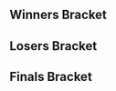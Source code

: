 {{DISPLAYTITLE:DrømmeLAN 4.5: Singles Bracket}}{{BracketMatchSMWDisambig |oldtags=Rocky|newtags=Rocky (Swedish player)}}
{{tabs static
|name1=Overview
|link1=DrømmeLAN 4.5
|name2=Singles Pools
|link2=DrømmeLAN 4.5/Singles Pools
|name3=Singles Bracket
|link3=DrømmeLAN 4.5/Singles Bracket
|name4=Doubles
|link4=DrømmeLAN 4.5/Doubles
|This=3
}}<!-- Generated with http://tournament-nub.rhcloud.com/toliquipedia name=dl4-5-ProBracket -->
==Winners Bracket==
{{64DEWBracketA
|tourneylink=DrømmeLAN 4.5
|tourneyname=DrømmeLAN 4.5
|column-width=130

|r1m1p1=Armada |r1m1p1flag=se |r1m1p1score=2 |r1m1win=1
|r1m1p2=Nurk |r1m1p2flag=no |r1m1p2score=0

|r1m2p1=Harald |r1m2p1flag=no |r1m2p1score=0 |r1m2win=2
|r1m2p2=CXV |r1m2p2flag=no |r1m2p2score=2

|r1m3p1=V-Dogg |r1m3p1flag=no |r1m3p1score=2 |r1m3win=1
|r1m3p2=BREAK |r1m3p2flag=se |r1m3p2score=0

|r1m4p1=P-Chips |r1m4p1flag=no |r1m4p1score=2 |r1m4win=1
|r1m4p2=Dragmire Jr. |r1m4p2flag=no |r1m4p2score=0

|r1m5p1=Zoler |r1m5p1flag=se |r1m5p1score=2 |r1m5win=1
|r1m5p2=Wingleborg |r1m5p2flag=no |r1m5p2score=0

|r1m6p1=Zaf |r1m6p1flag=no |r1m6p1score=1 |r1m6win=2
|r1m6p2=Madlobster |r1m6p2flag=no |r1m6p2score=2

|r1m7p1=Rocky |r1m7p1flag=se |r1m7p1score=2 |r1m7win=1
|r1m7p2=Dahl |r1m7p2flag=se |r1m7p2score=0

|r1m8p1=Jam |r1m8p1flag=gb |r1m8p1score=2 |r1m8win=1
|r1m8p2=King Robin |r1m8p2flag=no |r1m8p2score=0

|r1m9p1=Fuzzyness |r1m9p1flag=gb |r1m9p1score=2 |r1m9win=1
|r1m9p2=Maximus |r1m9p2flag=se |r1m9p2score=0

|r1m10p1=Yabasta |r1m10p1flag=se |r1m10p1score=2 |r1m10win=1
|r1m10p2=Bike |r1m10p2flag=no |r1m10p2score=0

|r1m11p1=Charon |r1m11p1flag=de |r1m11p1score=2 |r1m11win=1
|r1m11p2=JAPF |r1m11p2flag=no |r1m11p2score=0

|r1m12p1=Bæra |r1m12p1flag=no |r1m12p1score=2 |r1m12win=1
|r1m12p2=Lars |r1m12p2flag=se |r1m12p2score=0

|r1m13p1=Thomas |r1m13p1flag=no |r1m13p1score=2 |r1m13win=1
|r1m13p2=Mr. Greeb |r1m13p2flag=no |r1m13p2score=0

|r1m14p1=S. Vinje |r1m14p1flag=no |r1m14p1score=2 |r1m14win=1
|r1m14p2=Issi^ |r1m14p2flag=no |r1m14p2score=0

|r1m15p1=BrTarolg |r1m15p1flag=gb |r1m15p1score=2 |r1m15win=1
|r1m15p2=Plufball |r1m15p2flag=no |r1m15p2score=0

|r1m16p1=Taka |r1m16p1flag=no |r1m16p1score=2 |r1m16win=1
|r1m16p2=Gabytime |r1m16p2flag=se |r1m16p2score=0

|r1m17p1=Leffen |r1m17p1flag=se |r1m17p1score=2 |r1m17win=1
|r1m17p2=Pappa |r1m17p2flag=no |r1m17p2score=0

|r1m18p1=Zorc |r1m18p1flag=no |r1m18p1score=0 |r1m18win=2
|r1m18p2=Gardex |r1m18p2flag=no |r1m18p2score=2

|r1m19p1=Flikkflakk |r1m19p1flag=no |r1m19p1score=2 |r1m19win=1
|r1m19p2=Drasil |r1m19p2flag=no |r1m19p2score=0

|r1m20p1=Luigo |r1m20p1flag=se |r1m20p1score=2 |r1m20win=1
|r1m20p2=Glaz |r1m20p2flag=se |r1m20p2score=0

|r1m21p1=Hack |r1m21p1flag=se |r1m21p1score=2 |r1m21win=1
|r1m21p2=Aquachu |r1m21p2flag=no |r1m21p2score=0

|r1m22p1=Hellmaker |r1m22p1flag=no |r1m22p1score=1 |r1m22win=2
|r1m22p2=Nefe |r1m22p2flag=se |r1m22p2score=2

|r1m23p1=Smasher89 |r1m23p1flag=se |r1m23p1score=2 |r1m23win=1
|r1m23p2=Howie |r1m23p2flag=no |r1m23p2score=0

|r1m24p1=Bose |r1m24p1flag=no |r1m24p1score=2 |r1m24win=1
|r1m24p2=Gale |r1m24p2flag=se |r1m24p2score=0

|r1m25p1=Android |r1m25p1flag=se |r1m25p1score=2 |r1m25win=1
|r1m25p2=Petteh |r1m25p2flag=no |r1m25p2score=0

|r1m26p1=Zalvador |r1m26p1flag=no |r1m26p1score=2 |r1m26win=1
|r1m26p2=Kami |r1m26p2flag=no |r1m26p2score=0

|r1m27p1=Imperfect |r1m27p1flag=no |r1m27p1score=2 |r1m27win=1
|r1m27p2=Krisspear |r1m27p2flag=no |r1m27p2score=0

|r1m28p1=MISTRRLOVE |r1m28p1flag=de |r1m28p1score=2 |r1m28win=1
|r1m28p2=Erki |r1m28p2flag=se |r1m28p2score=0

|r1m29p1=Beat |r1m29p1flag=se |r1m29p1score=2 |r1m29win=1
|r1m29p2=Kiwigivi |r1m29p2flag=no |r1m29p2score=0

|r1m30p1=Spitzy |r1m30p1flag=se |r1m30p1score=2 |r1m30win=1
|r1m30p2=Momo |r1m30p2flag=no |r1m30p2score=0

|r1m31p1=Kriz |r1m31p1flag=no |r1m31p1score=2 |r1m31win=1
|r1m31p2=Alchemist |r1m31p2flag=se |r1m31p2score=0

|r1m32p1=Big Dick Bandit |r1m32p1flag=no |r1m32p1score=2 |r1m32win=1
|r1m32p2=Endeby |r1m32p2flag=no |r1m32p2score=0

|r2m1p1=Armada |r2m1p1flag=se |r2m1p1score=2 |r2m1win=1
|r2m1p2=CXV |r2m1p2flag=no |r2m1p2score=0

|r2m2p1=V-Dogg |r2m2p1flag=no |r2m2p1score=2 |r2m2win=1
|r2m2p2=P-Chips |r2m2p2flag=no |r2m2p2score=0

|r2m3p1=Zoler |r2m3p1flag=se |r2m3p1score=2 |r2m3win=1
|r2m3p2=Madlobster |r2m3p2flag=no |r2m3p2score=0

|r2m4p1=Rocky |r2m4p1flag=se |r2m4p1score=2 |r2m4win=1
|r2m4p2=Jam |r2m4p2flag=gb |r2m4p2score=0

|r2m5p1=Fuzzyness |r2m5p1flag=gb |r2m5p1score=2 |r2m5win=1
|r2m5p2=Yabasta |r2m5p2flag=se |r2m5p2score=0

|r2m6p1=Charon |r2m6p1flag=de |r2m6p1score=2 |r2m6win=1
|r2m6p2=Bæra |r2m6p2flag=no |r2m6p2score=0

|r2m7p1=Thomas |r2m7p1flag=no |r2m7p1score=2 |r2m7win=1
|r2m7p2=S. Vinje |r2m7p2flag=no |r2m7p2score=0

|r2m8p1=BrTarolg |r2m8p1flag=gb |r2m8p1score=2 |r2m8win=1
|r2m8p2=Taka |r2m8p2flag=no |r2m8p2score=1

|r2m9p1=Leffen |r2m9p1flag=se |r2m9p1score=2 |r2m9win=1
|r2m9p2=Gardex |r2m9p2flag=no |r2m9p2score=0

|r2m10p1=Flikkflakk |r2m10p1flag=no |r2m10p1score=2 |r2m10win=1
|r2m10p2=Luigo |r2m10p2flag=se |r2m10p2score=0

|r2m11p1=Hack |r2m11p1flag=se |r2m11p1score=2 |r2m11win=1
|r2m11p2=Nefe |r2m11p2flag=se |r2m11p2score=0

|r2m12p1=Smasher89 |r2m12p1flag=se |r2m12p1score=2 |r2m12win=1
|r2m12p2=Bose |r2m12p2flag=no |r2m12p2score=0

|r2m13p1=Android |r2m13p1flag=se |r2m13p1score=2 |r2m13win=1
|r2m13p2=Zalvador |r2m13p2flag=no |r2m13p2score=0

|r2m14p1=Imperfect |r2m14p1flag=no |r2m14p1score=0 |r2m14win=2
|r2m14p2=MISTRRLOVE |r2m14p2flag=de |r2m14p2score=2

|r2m15p1=Beat |r2m15p1flag=se |r2m15p1score=2 |r2m15win=1
|r2m15p2=Spitzy |r2m15p2flag=se |r2m15p2score=0

|r2m16p1=Kriz |r2m16p1flag=no |r2m16p1score=2 |r2m16win=1
|r2m16p2=Big Dick Bandit |r2m16p2flag=no |r2m16p2score=0

|r3m1p1=Armada |r3m1p1flag=se |r3m1p1score=3 |r3m1win=1
|r3m1p2=V-Dogg |r3m1p2flag=no |r3m1p2score=0

|r3m2p1=Zoler |r3m2p1flag=se |r3m2p1score=1 |r3m2win=2
|r3m2p2=Rocky |r3m2p2flag=se |r3m2p2score=3

|r3m3p1=Fuzzyness |r3m3p1flag=gb |r3m3p1score=3 |r3m3win=1
|r3m3p2=Charon |r3m3p2flag=de |r3m3p2score=0

|r3m4p1=Thomas |r3m4p1flag=no |r3m4p1score=3 |r3m4win=1
|r3m4p2=BrTarolg |r3m4p2flag=gb |r3m4p2score=0

|r3m5p1=Leffen |r3m5p1flag=se |r3m5p1score=3 |r3m5win=1
|r3m5p2=Flikkflakk |r3m5p2flag=no |r3m5p2score=0

|r3m6p1=Hack |r3m6p1flag=se |r3m6p1score=3 |r3m6win=1
|r3m6p2=Smasher89 |r3m6p2flag=se |r3m6p2score=0

|r3m7p1=Android |r3m7p1flag=se |r3m7p1score=2 |r3m7win=1
|r3m7p2=MISTRRLOVE |r3m7p2flag=de |r3m7p2score=0

|r3m8p1=Beat |r3m8p1flag=se |r3m8p1score=3 |r3m8win=1
|r3m8p2=Kriz |r3m8p2flag=no |r3m8p2score=0

|r4m1p1=Armada |r4m1p1flag=se |r4m1p1score=3 |r4m1win=1
|r4m1p2=Rocky |r4m1p2flag=se |r4m1p2score=0
|r4m1p1char1=fox |r4m1p2char1=cf |r4m1p1stock1=3 |r4m1p2stock1=0 |r4m1win1=1 |r4m1stage1=Battlefield
|r4m1p1char2=fox |r4m1p2char2=cf |r4m1p1stock2=4 |r4m1p2stock2=0 |r4m1win2=1 |r4m1stage2=Dream Land
|r4m1p1char3=fox |r4m1p2char3=cf |r4m1p1stock3=3 |r4m1p2stock3=0 |r4m1win3=1 |r4m1stage3=Dream Land
|r4m1p1char4= |r4m1p2char4= |r4m1p1stock4= |r4m1p2stock4= |r4m1win4= |r4m1stage4=
|r4m1p1char5= |r4m1p2char5= |r4m1p1stock5= |r4m1p2stock5= |r4m1win5= |r4m1stage5=
|r4m1date=April 25, 2015
|r4m1finished=
|r4m1details={{BracketMatchDetails|comment=|preview=|lrthread=|vod=|interview=|recap=}}

|r4m2p1=Fuzzyness |r4m2p1flag=gb |r4m2p1score=3 |r4m2win=1
|r4m2p2=Thomas |r4m2p2flag=no |r4m2p2score=2
|r4m2p1char1=cf |r4m2p2char1=jigglypuff |r4m2p1stock1=0 |r4m2p2stock1=2 |r4m2win1=2 |r4m2stage1=Battlefield
|r4m2p1char2=cf |r4m2p2char2=jigglypuff |r4m2p1stock2=2 |r4m2p2stock2=0 |r4m2win2=1 |r4m2stage2=Pokémon Stadium
|r4m2p1char3=cf |r4m2p2char3=jigglypuff |r4m2p1stock3=1 |r4m2p2stock3=0 |r4m2win3=1 |r4m2stage3=Fountain of Dreams
|r4m2p1char4=cf |r4m2p2char4=jigglypuff |r4m2p1stock4=0 |r4m2p2stock4=2 |r4m2win4=2 |r4m2stage4=Dream Land
|r4m2p1char5=cf |r4m2p2char5=jigglypuff |r4m2p1stock5=1 |r4m2p2stock5=0 |r4m2win5=1 |r4m2stage5=Battlefield
|r4m2date=April 25, 2015
|r4m2finished=
|r4m2details={{BracketMatchDetails|comment=|preview=|lrthread=|vod=|interview=|recap=}}

|r4m3p1=Leffen |r4m3p1flag=se |r4m3p1score=3 |r4m3win=1
|r4m3p2=Hack |r4m3p2flag=se |r4m3p2score=0
|r4m3p1char1=fox |r4m3p2char1=marth |r4m3p1stock1=1 |r4m3p2stock1=0 |r4m3win1=1 |r4m3stage1=Battlefield
|r4m3p1char2=fox |r4m3p2char2=marth |r4m3p1stock2=2 |r4m3p2stock2=0 |r4m3win2=1 |r4m3stage2=Final Destination
|r4m3p1char3=fox |r4m3p2char3=marth |r4m3p1stock3=2 |r4m3p2stock3=0 |r4m3win3=1 |r4m3stage3=Final Destination
|r4m3p1char4= |r4m3p2char4= |r4m3p1stock4= |r4m3p2stock4= |r4m3win4= |r4m3stage4=
|r4m3p1char5= |r4m3p2char5= |r4m3p1stock5= |r4m3p2stock5= |r4m3win5= |r4m3stage5=
|r4m3date=April 25, 2015
|r4m3finished=
|r4m3details={{BracketMatchDetails|comment=|preview=|lrthread=|vod=|interview=|recap=}}

|r4m4p1=Android |r4m4p1flag=se |r4m4p1score=3 |r4m4win=1
|r4m4p2=Beat |r4m4p2flag=se |r4m4p2score=1
|r4m4p1char1=sheik |r4m4p2char1=marth |r4m4p1stock1=2 |r4m4p2stock1=0 |r4m4win1=1 |r4m4stage1=Battlefield
|r4m4p1char2=sheik |r4m4p2char2=marth |r4m4p1stock2=1 |r4m4p2stock2=0 |r4m4win2=1 |r4m4stage2=Final Destination
|r4m4p1char3=sheik |r4m4p2char3=marth |r4m4p1stock3=0 |r4m4p2stock3=1 |r4m4win3=2 |r4m4stage3=Final Destination
|r4m4p1char4=sheik |r4m4p2char4=marth |r4m4p1stock4=1 |r4m4p2stock4=0 |r4m4win4=1 |r4m4stage4=Dream Land
|r4m4p1char5= |r4m4p2char5= |r4m4p1stock5= |r4m4p2stock5= |r4m4win5= |r4m4stage5=
|r4m4date=April 25, 2015
|r4m4finished=
|r4m4details={{BracketMatchDetails|comment=|preview=|lrthread=|vod=|interview=|recap=}}

|r5m1p1=Armada |r5m1p1flag=se |r5m1p1score=3 |r5m1win=1
|r5m1p2=Fuzzyness |r5m1p2flag=gb |r5m1p2score=0
|r5m1p1char1=fox |r5m1p2char1=cf |r5m1p1stock1=2 |r5m1p2stock1=0 |r5m1win1=1 |r5m1stage1=Battlefield
|r5m1p1char2=fox |r5m1p2char2=cf |r5m1p1stock2=2 |r5m1p2stock2=0 |r5m1win2=1 |r5m1stage2=Battlefield
|r5m1p1char3=fox |r5m1p2char3=cf |r5m1p1stock3=3 |r5m1p2stock3=0 |r5m1win3=1 |r5m1stage3=Battlefield
|r5m1p1char4= |r5m1p2char4= |r5m1p1stock4= |r5m1p2stock4= |r5m1win4= |r5m1stage4=
|r5m1p1char5= |r5m1p2char5= |r5m1p1stock5= |r5m1p2stock5= |r5m1win5= |r5m1stage5=
|r5m1date=April 25, 2015
|r5m1finished=
|r5m1details={{BracketMatchDetails|comment=|preview=|lrthread=|vod=|interview=|recap=}}

|r5m2p1=Leffen |r5m2p1flag=se |r5m2p1score=3 |r5m2win=1
|r5m2p2=Android |r5m2p2flag=se |r5m2p2score=0
}}

==Losers Bracket==
{{64DELBracketSmwA
|tourneylink=DrømmeLAN 4.5
|tourneyname=DrømmeLAN 4.5
|l1placement=49-64
|l2placement=33-48
|l3placement=25-32
|l4placement=17-24
|l5placement=13-16
|l6placement=9-12
|l7placement=7-8
|l8placement=5-6
|column-width=130

|l1m1p1=Nurk |l1m1p1flag=no |l1m1p1score= |l1m1win=2
|l1m1p2=Harald |l1m1p2flag=no |l1m1p2score={{win}}

|l1m2p1=BREAK |l1m2p1flag=se |l1m2p1score=2 |l1m2win=1
|l1m2p2=Dragmire Jr. |l1m2p2flag=no |l1m2p2score=0

|l1m3p1=Wingleborg |l1m3p1flag=no |l1m3p1score=0 |l1m3win=2
|l1m3p2=Zaf |l1m3p2flag=no |l1m3p2score=2

|l1m4p1=Dahl |l1m4p1flag=se |l1m4p1score=2 |l1m4win=1
|l1m4p2=King Robin |l1m4p2flag=no |l1m4p2score=1

|l1m5p1=Maximus |l1m5p1flag=se |l1m5p1score=0 |l1m5win=2
|l1m5p2=Bike |l1m5p2flag=no |l1m5p2score=2

|l1m6p1=JAPF |l1m6p1flag=no |l1m6p1score=0 |l1m6win=2
|l1m6p2=Lars |l1m6p2flag=se |l1m6p2score=2

|l1m7p1=Mr. Greeb |l1m7p1flag=no |l1m7p1score=1 |l1m7win=2
|l1m7p2=Issi^ |l1m7p2flag=no |l1m7p2score=2

|l1m8p1=Plufball |l1m8p1flag=no |l1m8p1score=2 |l1m8win=1
|l1m8p2=Gabytime |l1m8p2flag=se |l1m8p2score=0

|l1m9p1=Pappa |l1m9p1flag=no |l1m9p1score=0 |l1m9win=2
|l1m9p2=Zorc |l1m9p2flag=no |l1m9p2score=2

|l1m10p1=Drasil |l1m10p1flag=no |l1m10p1score=0 |l1m10win=2
|l1m10p2=Glaz |l1m10p2flag=se |l1m10p2score=2

|l1m11p1=Aquachu |l1m11p1flag=no |l1m11p1score=0 |l1m11win=2
|l1m11p2=Hellmaker |l1m11p2flag=no |l1m11p2score=2

|l1m12p1=Howie |l1m12p1flag=no |l1m12p1score=1 |l1m12win=2
|l1m12p2=Gale |l1m12p2flag=se |l1m12p2score=2

|l1m13p1=Petteh |l1m13p1flag=no |l1m13p1score=0 |l1m13win=2
|l1m13p2=Kami |l1m13p2flag=no |l1m13p2score=2

|l1m14p1=Krisspear |l1m14p1flag=no |l1m14p1score=0 |l1m14win=2
|l1m14p2=Erki |l1m14p2flag=se |l1m14p2score=2

|l1m15p1=Kiwigivi |l1m15p1flag=no |l1m15p1score=2 |l1m15win=1
|l1m15p2=Momo |l1m15p2flag=no |l1m15p2score=1

|l1m16p1=Alchemist |l1m16p1flag=se |l1m16p1score=2 |l1m16win=1
|l1m16p2=Endeby |l1m16p2flag=no |l1m16p2score=0

|l2m1p1=Big Dick Bandit |l2m1p1flag=no |l2m1p1score=2 |l2m1win=1
|l2m1p2=Harald |l2m1p2flag=no |l2m1p2score=1

|l2m2p1=Spitzy |l2m2p1flag=se |l2m2p1score=1 |l2m2win=2
|l2m2p2=BREAK |l2m2p2flag=se |l2m2p2score=2

|l2m3p1=Imperfect |l2m3p1flag=no |l2m3p1score=2 |l2m3win=1
|l2m3p2=Zaf |l2m3p2flag=no |l2m3p2score=0

|l2m4p1=Zalvador |l2m4p1flag=no |l2m4p1score=2 |l2m4win=1
|l2m4p2=Dahl |l2m4p2flag=se |l2m4p2score=0

|l2m5p1=Bose |l2m5p1flag=no |l2m5p1score=2 |l2m5win=1
|l2m5p2=Bike |l2m5p2flag=no |l2m5p2score=0

|l2m6p1=Nefe |l2m6p1flag=se |l2m6p1score=2 |l2m6win=1
|l2m6p2=Lars |l2m6p2flag=se |l2m6p2score=0

|l2m7p1=Luigo |l2m7p1flag=se |l2m7p1score=2 |l2m7win=1
|l2m7p2=Issi^ |l2m7p2flag=no |l2m7p2score=0

|l2m8p1=Gardex |l2m8p1flag=no |l2m8p1score=2 |l2m8win=1
|l2m8p2=Plufball |l2m8p2flag=no |l2m8p2score=0

|l2m9p1=Taka |l2m9p1flag=no |l2m9p1score=0 |l2m9win=2
|l2m9p2=Zorc |l2m9p2flag=no |l2m9p2score=2

|l2m10p1=S. Vinje |l2m10p1flag=no |l2m10p1score=2 |l2m10win=1
|l2m10p2=Glaz |l2m10p2flag=se |l2m10p2score=1

|l2m11p1=Bæra |l2m11p1flag=no |l2m11p1score=2 |l2m11win=1
|l2m11p2=Hellmaker |l2m11p2flag=no |l2m11p2score=0

|l2m12p1=Yabasta |l2m12p1flag=se |l2m12p1score=0 |l2m12win=2
|l2m12p2=Gale |l2m12p2flag=se |l2m12p2score=2

|l2m13p1=Jam |l2m13p1flag=gb |l2m13p1score=2 |l2m13win=1
|l2m13p2=Kami |l2m13p2flag=no |l2m13p2score=1

|l2m14p1=Madlobster |l2m14p1flag=no |l2m14p1score=2 |l2m14win=1
|l2m14p2=Erki |l2m14p2flag=se |l2m14p2score=0

|l2m15p1=P-Chips |l2m15p1flag=no |l2m15p1score=2 |l2m15win=1
|l2m15p2=Kiwigivi |l2m15p2flag=no |l2m15p2score=0

|l2m16p1=CXV |l2m16p1flag=no |l2m16p1score=2 |l2m16win=1
|l2m16p2=Alchemist |l2m16p2flag=se |l2m16p2score=1

|l3m1p1=Big Dick Bandit |l3m1p1flag=no |l3m1p1score=2 |l3m1win=1
|l3m1p2=BREAK |l3m1p2flag=se |l3m1p2score=1

|l3m2p1=Imperfect |l3m2p1flag=no |l3m2p1score=2 |l3m2win=1
|l3m2p2=Zalvador |l3m2p2flag=no |l3m2p2score=0

|l3m3p1=Bose |l3m3p1flag=no |l3m3p1score=2 |l3m3win=1
|l3m3p2=Nefe |l3m3p2flag=se |l3m3p2score=0

|l3m4p1=Luigo |l3m4p1flag=se |l3m4p1score=2 |l3m4win=1
|l3m4p2=Gardex |l3m4p2flag=no |l3m4p2score=1

|l3m5p1=Zorc |l3m5p1flag=no |l3m5p1score=1 |l3m5win=2
|l3m5p2=S. Vinje |l3m5p2flag=no |l3m5p2score=2

|l3m6p1=Bæra |l3m6p1flag=no |l3m6p1score=2 |l3m6win=1
|l3m6p2=Gale |l3m6p2flag=se |l3m6p2score=0

|l3m7p1=Jam |l3m7p1flag=gb |l3m7p1score=2 |l3m7win=1
|l3m7p2=Madlobster |l3m7p2flag=no |l3m7p2score=0

|l3m8p1=P-Chips |l3m8p1flag=no |l3m8p1score=2 |l3m8win=1
|l3m8p2=CXV |l3m8p2flag=no |l3m8p2score=0

|l4m1p1=BrTarolg |l4m1p1flag=gb |l4m1p1score=3 |l4m1win=1
|l4m1p2=Big Dick Bandit |l4m1p2flag=no |l4m1p2score=0

|l4m2p1=Charon |l4m2p1flag=de |l4m2p1score=0 |l4m2win=2
|l4m2p2=Imperfect |l4m2p2flag=no |l4m2p2score=2

|l4m3p1=Zoler |l4m3p1flag=se |l4m3p1score=3 |l4m3win=1
|l4m3p2=Bose |l4m3p2flag=no |l4m3p2score=0

|l4m4p1=V-Dogg |l4m4p1flag=no |l4m4p1score=3 |l4m4win=1
|l4m4p2=Luigo |l4m4p2flag=se |l4m4p2score=1

|l4m5p1=Kriz |l4m5p1flag=no |l4m5p1score=3 |l4m5win=1
|l4m5p2=S. Vinje |l4m5p2flag=no |l4m5p2score=1

|l4m6p1=MISTRRLOVE |l4m6p1flag=de |l4m6p1score=2 |l4m6win=1
|l4m6p2=Bæra |l4m6p2flag=no |l4m6p2score=0

|l4m7p1=Smasher89 |l4m7p1flag=se |l4m7p1score=3 |l4m7win=1
|l4m7p2=Jam |l4m7p2flag=gb |l4m7p2score=0

|l4m8p1=Flikkflakk |l4m8p1flag=no |l4m8p1score=0 |l4m8win=2
|l4m8p2=P-Chips |l4m8p2flag=no |l4m8p2score=3

|l5m1p1=BrTarolg |l5m1p1flag=gb |l5m1p1score=1 |l5m1win=2
|l5m1p2=Imperfect |l5m1p2flag=no |l5m1p2score=3

|l5m2p1=Zoler |l5m2p1flag=se |l5m2p1score=1 |l5m2win=2
|l5m2p2=V-Dogg |l5m2p2flag=no |l5m2p2score=3

|l5m3p1=Kriz |l5m3p1flag=no |l5m3p1score=3 |l5m3win=1
|l5m3p2=MISTRRLOVE |l5m3p2flag=de |l5m3p2score=2
|l5m3p1char1=marth |l5m3p2char1=peach |l5m3p1stock1=2 |l5m3p2stock1=0 |l5m3win1=1 |l5m3stage1=Battlefield
|l5m3p1char2=marth |l5m3p2char2=peach |l5m3p1stock2=0 |l5m3p2stock2=1 |l5m3win2=2 |l5m3stage2=Dream Land
|l5m3p1char3=marth |l5m3p2char3=peach |l5m3p1stock3=2 |l5m3p2stock3=0 |l5m3win3=1 |l5m3stage3=Yoshi's Story
|l5m3p1char4=marth |l5m3p2char4=peach |l5m3p1stock4=0 |l5m3p2stock4=1 |l5m3win4=2 |l5m3stage4=Fountain of Dreams
|l5m3p1char5=marth |l5m3p2char5=peach |l5m3p1stock5=2 |l5m3p2stock5=0 |l5m3win5=1 |l5m3stage5=Pokémon Stadium
|l5m3date=April 25, 2015
|l5m3finished=
|l5m3details={{BracketMatchDetails|comment=|preview=|lrthread=|vod=|interview=|recap=}}

|l5m4p1=Smasher89 |l5m4p1flag=se |l5m4p1score=3 |l5m4win=1
|l5m4p2=P-Chips |l5m4p2flag=no |l5m4p2score=1

|l6m1p1=Hack |l6m1p1flag=se |l6m1p1score=3 |l6m1win=1
|l6m1p2=Imperfect |l6m1p2flag=no |l6m1p2score=0

|l6m2p1=Beat |l6m2p1flag=se |l6m2p1score=2 |l6m2win=2
|l6m2p2=V-Dogg |l6m2p2flag=no |l6m2p2score=3
|l6m2p1char1=marth |l6m2p2char1=fox |l6m2p1stock1=0 |l6m2p2stock1=1 |l6m2win1=2 |l6m2stage1=Battlefield
|l6m2p1char2=marth |l6m2p2char2=fox |l6m2p1stock2=0 |l6m2p2stock2=1 |l6m2win2=2 |l6m2stage2=Final Destination
|l6m2p1char3=marth |l6m2p2char3=fox |l6m2p1stock3=2 |l6m2p2stock3=0 |l6m2win3=1 |l6m2stage3=Final Destination
|l6m2p1char4=marth |l6m2p2char4=fox |l6m2p1stock4=3 |l6m2p2stock4=0 |l6m2win4=1 |l6m2stage4=Dream Land
|l6m2p1char5=marth |l6m2p2char5=fox |l6m2p1stock5=0 |l6m2p2stock5=1 |l6m2win5=2 |l6m2stage5=Yoshi's Story
|l6m2date=April 25, 2015
|l6m2finished=
|l6m2details={{BracketMatchDetails|comment=|preview=|lrthread=|vod=|interview=|recap=}}

|l6m3p1=Rocky |l6m3p1flag=se |l6m3p1score=3 |l6m3win=1
|l6m3p2=Kriz |l6m3p2flag=no |l6m3p2score=0

|l6m4p1=Thomas |l6m4p1flag=no |l6m4p1score=3 |l6m4win=1
|l6m4p2=Smasher89 |l6m4p2flag=se |l6m4p2score=2

|l7m1p1=Hack |l7m1p1flag=se |l7m1p1score=3 |l7m1win=1
|l7m1p2=V-Dogg |l7m1p2flag=no |l7m1p2score=0
|l7m1p1char1=marth |l7m1p2char1=fox |l7m1p1stock1=2 |l7m1p2stock1=0 |l7m1win1=1 |l7m1stage1=Battlefield
|l7m1p1char2=marth |l7m1p2char2=fox |l7m1p1stock2=4 |l7m1p2stock2=0 |l7m1win2=1 |l7m1stage2=Pokémon Stadium
|l7m1p1char3=marth |l7m1p2char3=fox |l7m1p1stock3=1 |l7m1p2stock3=0 |l7m1win3=1 |l7m1stage3=Dream Land
|l7m1p1char4= |l7m1p2char4= |l7m1p1stock4= |l7m1p2stock4= |l7m1win4= |l7m1stage4=
|l7m1p1char5= |l7m1p2char5= |l7m1p1stock5= |l7m1p2stock5= |l7m1win5= |l7m1stage5=
|l7m1date=April 25, 2015
|l7m1finished=
|l7m1details={{BracketMatchDetails|comment=|preview=|lrthread=|vod=|interview=|recap=}}

|l7m2p1=Rocky |l7m2p1flag=se |l7m2p1score=1 |l7m2win=2
|l7m2p2=Thomas |l7m2p2flag=no |l7m2p2score=3
|l7m2p1char1=cf |l7m2p2char1=jigglypuff |l7m2p1stock1=0 |l7m2p2stock1=2 |l7m2win1=2 |l7m2stage1=Dream Land
|l7m2p1char2=cf |l7m2p2char2=jigglypuff |l7m2p1stock2=3 |l7m2p2stock2=0 |l7m2win2=1 |l7m2stage2=Yoshi's Story
|l7m2p1char3=cf |l7m2p2char3=jigglypuff |l7m2p1stock3=0 |l7m2p2stock3=1 |l7m2win3=2 |l7m2stage3=Fountain of Dreams
|l7m2p1char4=cf |l7m2p2char4=jigglypuff |l7m2p1stock4=0 |l7m2p2stock4=3 |l7m2win4=2 |l7m2stage4=Pokémon Stadium
|l7m2p1char5= |l7m2p2char5= |l7m2p1stock5= |l7m2p2stock5= |l7m2win5= |l7m2stage5=
|l7m2date=April 25, 2015
|l7m2finished=
|l7m2details={{BracketMatchDetails|comment=|preview=|lrthread=|vod=|interview=|recap=}}

|l8m1p1=Fuzzyness |l8m1p1flag=gb |l8m1p1score=3 |l8m1win=1
|l8m1p2=Hack |l8m1p2flag=se |l8m1p2score=2
|l8m1p1char1=cf |l8m1p2char1=jigglypuff |l8m1p1stock1=0 |l8m1p2stock1=3 |l8m1win1=2 |l8m1stage1=Battlefield
|l8m1p1char2=cf |l8m1p2char2=jigglypuff |l8m1p1stock2=1 |l8m1p2stock2=0 |l8m1win2=1 |l8m1stage2=Yoshi's Story
|l8m1p1char3=cf |l8m1p2char3=jigglypuff |l8m1p1stock3=1 |l8m1p2stock3=0 |l8m1win3=1 |l8m1stage3=Fountain of Dreams
|l8m1p1char4=cf |l8m1p2char4=jigglypuff |l8m1p1stock4=0 |l8m1p2stock4=1 |l8m1win4=2 |l8m1stage4=Dream Land
|l8m1p1char5=cf |l8m1p2char5=jigglypuff |l8m1p1stock5=1 |l8m1p2stock5=0 |l8m1win5=1 |l8m1stage5=Pokémon Stadium
|l8m1date=April 25, 2015
|l8m1finished=
|l8m1details={{BracketMatchDetails|comment=|preview=|lrthread=|vod=|interview=|recap=}}

|l8m2p1=Android |l8m2p1flag=se |l8m2p1score=3 |l8m2win=1
|l8m2p2=Thomas |l8m2p2flag=no |l8m2p2score=0
}}

==Finals Bracket==
<onlyinclude>
{{DEFinalSmwBracket
|tourneylink=DrømmeLAN 4.5
|tourneyname=DrømmeLAN 4.5
|l1placement=4
|r2placement=3
|r3loserplacement=2
|r3winnerplacement=1
|column-width=175

<!-- FROM WINNERS -->
|r1m1p1=Armada |r1m1p1flag=se |r1m1p1score=3
|r1m1p2=Leffen |r1m1p2flag=se |r1m1p2score=1
|r1m1win=1
|r1m1p1char1=fox |r1m1p1stock1=1 |r1m1p2char1=fox |r1m1p2stock1=0 |r1m1win1=1 |r1m1stage1=Battlefield 
|r1m1p1char2=fox |r1m1p1stock2=0 |r1m1p2char2=fox |r1m1p2stock2=1 |r1m1win2=2 |r1m1stage2=Dream Land
|r1m1p1char3=fox |r1m1p1stock3=2 |r1m1p2char3=fox |r1m1p2stock3=0 |r1m1win3=1 |r1m1stage3=Pokémon Stadium
|r1m1p1char4=fox |r1m1p1stock4=1 |r1m1p2char4=fox |r1m1p2stock4=0 |r1m1win4=1 |r1m1stage4=Battlefield
|r1m1p1char5= |r1m1p1stock5= |r1m1p2char5= |r1m1p2stock5= |r1m1win5= |r1m1stage5=
|r1m1date=April 25, 2015
|r1m1finished=
|r1m1details={{BracketMatchDetails
|vod=
|preview= 
|lrthread=
|interview=
|recap=
|comment=
|live=
}}

<!-- FROM LOSERS -->
|l1m1p1=Fuzzyness |l1m1p1flag=gb |l1m1p1score=3
|l1m1p2=Android |l1m1p2flag=se |l1m1p2score=2
|l1m1win=1
|l1m1p1char1= |l1m1p1stock1= |l1m1p2char1= |l1m1p2stock1= |l1m1win1= |l1m1stage1= 
|l1m1p1char2= |l1m1p1stock2= |l1m1p2char2= |l1m1p2stock2= |l1m1win2= |l1m1stage2=
|l1m1p1char3= |l1m1p1stock3= |l1m1p2char3= |l1m1p2stock3= |l1m1win3= |l1m1stage3=
|l1m1p1char4= |l1m1p1stock4= |l1m1p2char4= |l1m1p2stock4= |l1m1win4= |l1m1stage4=
|l1m1p1char5= |l1m1p1stock5= |l1m1p2char5= |l1m1p2stock5= |l1m1win5= |l1m1stage5=
|l1m1date=
|l1m1finished=
|l1m1details={{BracketMatchDetails
|vod=
|preview= 
|lrthread=
|interview=
|recap=
|comment=
|live=
}}

<!-- LOSERS FINALS -->
|r2m1p1=Leffen |r2m1p1flag=se |r2m1p1score=3
|r2m1p2=Fuzzyness |r2m1p2flag=gb |r2m1p2score=0
|r2m1win=1
|r2m1p1char1=fox |r2m1p1stock1=3 |r2m1p2char1=cf |r2m1p2stock1=0 |r2m1win1=1 |r2m1stage1=Yoshi's Story 
|r2m1p1char2=fox |r2m1p1stock2=2 |r2m1p2char2=fox |r2m1p2stock2=0 |r2m1win2=1 |r2m1stage2=Final Destination
|r2m1p1char3=fox |r2m1p1stock3=3 |r2m1p2char3=cf |r2m1p2stock3=0 |r2m1win3=1 |r2m1stage3=Final Destination
|r2m1p1char4= |r2m1p1stock4= |r2m1p2char4= |r2m1p2stock4= |r2m1win4= |r2m1stage4=
|r2m1p1char5= |r2m1p1stock5= |r2m1p2char5= |r2m1p2stock5= |r2m1win5= |r2m1stage5=
|r2m1date=April 25, 2015
|r2m1finished=
|r2m1details={{BracketMatchDetails
|vod=
|preview= 
|lrthread=
|interview=
|recap=
|comment=
|live=
}}

<!-- GRAND FINALS -->
|r3m1p1=Armada |r3m1p1flag=se |r3m1p1score=3
|r3m1p2=Leffen |r3m1p2flag=se |r3m1p2score=0
|r3m1win=1
|export_score=true
|r3m1p1char1=fox |r3m1p1stock1=1 |r3m1p2char1=fox |r3m1p2stock1=0 |r3m1win1=1 |r3m1stage1=Battlefield 
|r3m1p1char2=fox |r3m1p1stock2=3 |r3m1p2char2=fox |r3m1p2stock2=0 |r3m1win2=1 |r3m1stage2=Dream Land
|r3m1p1char3=fox |r3m1p1stock3=3 |r3m1p2char3=fox |r3m1p2stock3=0 |r3m1win3=1 |r3m1stage3=Dream Land
|r3m1p1char4= |r3m1p1stock4= |r3m1p2char4= |r3m1p2stock4= |r3m1win4= |r3m1stage4=
|r3m1p1char5= |r3m1p1stock5= |r3m1p2char5= |r3m1p2stock5= |r3m1win5= |r3m1stage5=

|r3m2p1char1= |r3m2p1stock1= |r3m2p2char1= |r3m2p2stock1= |r3m2win1= |r3m2stage1=
|r3m2p1char2= |r3m2p1stock2= |r3m2p2char2= |r3m2p2stock2= |r3m2win2= |r3m2stage2=
|r3m2p1char3= |r3m2p1stock3= |r3m2p2char3= |r3m2p2stock3= |r3m2win3= |r3m2stage3=
|r3m2p1char4= |r3m2p1stock4= |r3m2p2char4= |r3m2p2stock4= |r3m2win4= |r3m2stage4=
|r3m2p1char5= |r3m2p1stock5= |r3m2p2char5= |r3m2p2stock5= |r3m2win5= |r3m2stage5=
|r3m1date=April 25, 2015
|r3m1finished=
|r3m1details={{BracketMatchDetails
|vod=
|preview= 
|lrthread=
|interview=
|recap=
|comment=
|live=
}}
}}
</onlyinclude>
